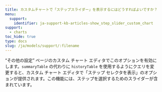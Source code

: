 ```yaml
---
title: カスタムチャートで「ステップスライダー」を表示するにはどうすればよいですか？
menu:
  support:
    identifier: ja-support-kb-articles-show_step_slider_custom_chart
support:
  - charts
toc_hide: true
type: docs
slug: /ja/models/support/:filename
---
```

“その他の設定” ページのカスタム チャート エディタでこのオプションを有効にします。`summaryTable` の代わりに `historyTable` を使用するようにクエリを変更すると、カスタム チャート エディタで「ステップ セレクタを表示」のオプションが提供されます。この機能には、ステップを選択するためのスライダーが含まれています。